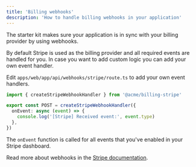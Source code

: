 ```yaml
---
title: 'Billing webhooks'
description: 'How to handle billing webhooks in your application'
---
```


The starter kit makes sure your application is in sync with your billing provider by using webhooks.

By default Stripe is used as the billing provider and all required events are handled for you.
In case you want to add custom logic you can add your own event handler.

Edit `apps/web/app/api/webhooks/stripe/route.ts` to add your own event handlers.

```ts
import { createStripeWebhookHandler } from '@acme/billing-stripe'

export const POST = createStripeWebhookHandler({
  onEvent: async (event) => {
    console.log('[Stripe] Received event:', event.type)
  },
})
```

The `onEvent` function is called for all events that you've enabled in your Stripe dashboard.

Read more about webhooks in the [Stripe documentation](https://docs.stripe.com/webhooks).
